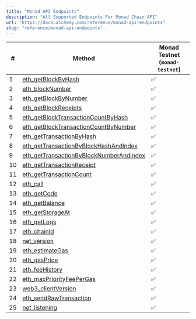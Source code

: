 ```yaml
---
title: "Monad API Endpoints"
description: "All Supported Endpoints For Monad Chain API"
url: "https://docs.alchemy.com/reference/monad-api-endpoints"
slug: "reference/monad-api-endpoints"
---
```



| #  | Method                                                                                         | **Monad Testnet (`monad-testnet`)** |
| -- | ---------------------------------------------------------------------------------------------- | ----------------------------------- |
| 1  | [eth\_getBlockByHash](/reference/eth-getblockbyhash)                                           | ✅                                   |
| 2  | [eth\_blockNumber](/reference/eth-blocknumber)                                                 | ✅                                   |
| 3  | [eth\_getBlockByNumber](/reference/eth-getblockbynumber)                                       | ✅                                   |
| 4  | [eth\_getBlockReceipts](/reference/eth-getblockreceipts)                                       | ✅                                   |
| 5  | [eth\_getBlockTransactionCountByHash](/reference/eth-getblocktransactioncountbyhash)           | ✅                                   |
| 6  | [eth\_getBlockTransactionCountByNumber](/reference/eth-getblocktransactioncountbynumber)       | ✅                                   |
| 7  | [eth\_getTransactionByHash](/reference/eth-gettransactionbyhash)                               | ✅                                   |
| 8  | [eth\_getTransactionByBlockHashAndIndex](/reference/eth-gettransactionbyblockhashandindex)     | ✅                                   |
| 9  | [eth\_getTransactionByBlockNumberAndIndex](/reference/eth-gettransactionbyblocknumberandindex) | ✅                                   |
| 10 | [eth\_getTransactionReceipt](/reference/eth-gettransactionreceipt)                             | ✅                                   |
| 11 | [eth\_getTransactionCount](/reference/eth-gettransactioncount)                                 | ✅                                   |
| 12 | [eth\_call](/reference/eth-call)                                                               | ✅                                   |
| 13 | [eth\_getCode](/reference/eth-getcode)                                                         | ✅                                   |
| 14 | [eth\_getBalance](/reference/eth-getbalance)                                                   | ✅                                   |
| 15 | [eth\_getStorageAt](/reference/eth-getstorageat)                                               | ✅                                   |
| 16 | [eth\_getLogs](/reference/eth-getlogs)                                                         | ✅                                   |
| 17 | [eth\_chainId](/reference/eth-chainid)                                                         | ✅                                   |
| 18 | [net\_version](/reference/net-version)                                                         | ✅                                   |
| 19 | [eth\_estimateGas](/reference/eth-estimategas)                                                 | ✅                                   |
| 20 | [eth\_gasPrice](/reference/eth-gasprice)                                                       | ✅                                   |
| 21 | [eth\_feeHistory](/reference/eth-feehistory)                                                   | ✅                                   |
| 22 | [eth\_maxPriorityFeePerGas](/reference/eth-maxpriorityfeepergas)                               | ✅                                   |
| 23 | [web3\_clientVersion](/reference/web3-clientversion)                                           | ✅                                   |
| 24 | [eth\_sendRawTransaction](/reference/eth-sendrawtransaction)                                   | ✅                                   |
| 25 | [net\_listening](/reference/net-listening)                                                     | ✅                                   |
